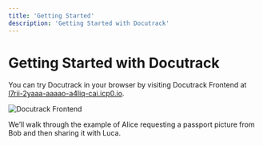 ```yaml
---
title: 'Getting Started'
description: 'Getting Started with Docutrack'
---
```


# Getting Started with Docutrack

You can try Docutrack in your browser by visiting Docutrack Frontend at [l7rii-2yaaa-aaaao-a4liq-cai.icp0.io](https://l7rii-2yaaa-aaaao-a4liq-cai.icp0.io/).

![Docutrack Frontend](https://github.com/icp-hub-it/ic-docutrack/raw/main/docs/images/get-started-landing.png)

We’ll walk through the example of Alice requesting a passport picture from Bob and then sharing it with Luca.
